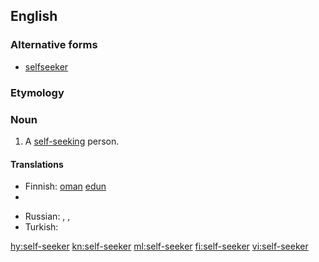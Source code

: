 ==English==

===Alternative forms===
* [[selfseeker]]

===Etymology===
{{prefix|self|seeker}}

===Noun===
{{en-noun}}

# A [[self-seeking]] person.

====Translations====
{{trans-top|a self-seeking person}}
* Finnish: [[oma#Finnish|oman]] [[etu#Finnish|edun]] {{t|fi|tavoittelija}}
* {{trreq|fr}}
{{trans-mid}}
* Russian: {{t+|ru|рвач|m|tr=rvač|sc=Cyrl}}, {{t+|ru|шкурник|m|tr=škúrnik|sc=Cyrl}}, {{t|ru|[[своекорыстный]] [[человек]]|m|tr=svojekorýstnyj čelovék|sc=Cyrl}}
* Turkish: {{t+|tr|çıkarcı}}
{{trans-bottom}}

[[hy:self-seeker]]
[[kn:self-seeker]]
[[ml:self-seeker]]
[[fi:self-seeker]]
[[vi:self-seeker]]